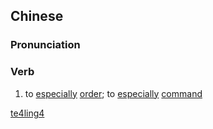 ==Chinese==
{{zh-forms}}

===Pronunciation===
{{zh-pron
|m=tèlìng
|cat=v
}}

===Verb===
{{zh-verb}}

# {{lb|zh|literary}} to [[especially]] [[order]]; to [[especially]] [[command]]

[[Category:Mandarin literary terms|te4ling4]]